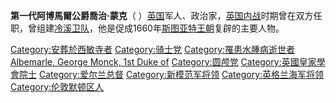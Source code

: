 {{Unreferenced|time=2020-10-28T09:24:52+00:00}}
'''第一代阿博馬爾公爵喬治·蒙克'''（{{lang-en|George Monck, 1st Duke of Albemarle}} {{bd|1608年|12月6日|1670年|1月3日}}）[[英国|英国]]军人、政治家，[[英国内战|英国内战]]时期曾在双方任职，曾组建[[冷溪卫队|冷溪卫队]]，他是促成1660年[[斯图亚特王朝|斯图亚特王朝]]复辟的主要人物。

{{阿爾比馬爾公爵|state=collapsed}}

{{DEFAULTSORT:Albemarle, George Monck, 1st Duke of}}
[[Category:安葬於西敏寺者|Category:安葬於西敏寺者]]
[[Category:骑士党|Category:骑士党]]
[[Category:罹患水腫病逝世者|Category:罹患水腫病逝世者]]
[[Category:嘉德騎士|Albemarle, George Monck, 1st Duke of]]
[[Category:圆颅党|Category:圆颅党]]
[[Category:英國皇家學會院士|Category:英國皇家學會院士]]
[[Category:爱尔兰总督|Category:爱尔兰总督]]
[[Category:新模范军将领|Category:新模范军将领]]
[[Category:英格兰海军将领|Category:英格兰海军将领]]
[[Category:伦敦默顿区人|Category:伦敦默顿区人]]
